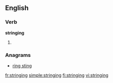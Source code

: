==English==

===Verb===
'''stringing'''

# {{present participle of|[[string]]}}

===Anagrams===
* [[ring sting#English|ring sting]]

[[fr:stringing]]
[[simple:stringing]]
[[fi:stringing]]
[[vi:stringing]]